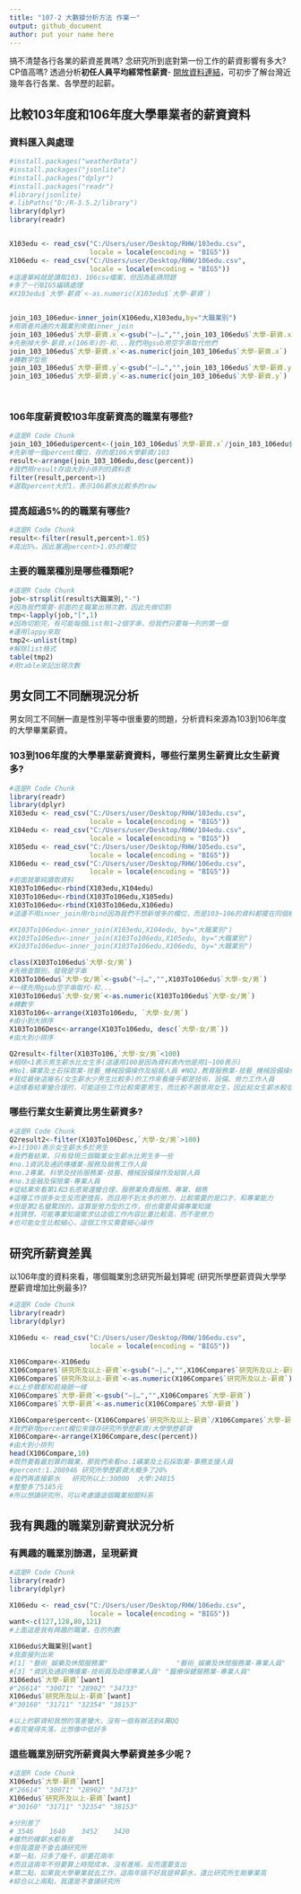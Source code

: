 ```yaml
---
title: "107-2 大數據分析方法 作業一"
output: github_document
author: put your name here
---
```


搞不清楚各行各業的薪資差異嗎? 念研究所到底對第一份工作的薪資影響有多大? CP值高嗎? 透過分析**初任人員平均經常性薪資**- [開放資料連結](https://data.gov.tw/dataset/6647)，可初步了解台灣近幾年各行各業、各學歷的起薪。

## 比較103年度和106年度大學畢業者的薪資資料

### 資料匯入與處理
```r
#install.packages("weatherData")
#install.packages("jsonlite")
#install.packages("dplyr")
#install.packages("readr")
#library(jsonlite)
#.libPaths("D:/R-3.5.2/library")
library(dplyr)
library(readr)


X103edu <- read_csv("C:/Users/user/Desktop/RHW/103edu.csv", 
                    locale = locale(encoding = "BIG5"))
X106edu <- read_csv("C:/Users/user/Desktop/RHW/106edu.csv", 
                    locale = locale(encoding = "BIG5"))
#這邊單純就是讀取103、106csv檔案，但因為亂碼問題
#多了一行BIG5編碼處理
#X103edu$`大學-薪資`<-as.numeric(X103edu$`大學-薪資`)


join_103_106edu<-inner_join(X106edu,X103edu,by="大職業別")
#用兩者共通的大職業別來做inner_join
join_103_106edu$`大學-薪資.x`<-gsub("—|…","",join_103_106edu$`大學-薪資.x`)
#先刪掉大學-薪資.x(106年)的-和...我們用gsub用空字串取代他們
join_103_106edu$`大學-薪資.x`<-as.numeric(join_103_106edu$`大學-薪資.x`)
#轉數字型態
join_103_106edu$`大學-薪資.y`<-gsub("—|…","",join_103_106edu$`大學-薪資.y`)
join_103_106edu$`大學-薪資.y`<-as.numeric(join_103_106edu$`大學-薪資.y`)




```

### 106年度薪資較103年度薪資高的職業有哪些? 
```r
#這是R Code Chunk
join_103_106edu$percent<-(join_103_106edu$`大學-薪資.x`/join_103_106edu$`大學-薪資.y`)
#先新增一個percent欄位，存的是106大學薪資/103
result<-arrange(join_103_106edu,desc(percent))
#我們用result存由大到小排列的資料表
filter(result,percent>1)
#選取percent大於1，表示106薪水比較多的row
```

### 提高超過5%的的職業有哪些? 
```r
#這是R Code Chunk
result<-filter(result,percent>1.05)
#高出5%，因此塞選percent>1.05的欄位
```

### 主要的職業種別是哪些種類呢?
```r
#這是R Code Chunk
job<-strsplit(result$大職業別,"-")
#因為我們需要-前面的主職業出現次數，因此先做切割
tmp<-lapply(job,"[",1)
#因為切割完，有可能每個List有1~2個字串，但我們只要每一列的第一個
#運用lappy來取
tmp2<-unlist(tmp)
#解除list格式
table(tmp2)
#用table來記出現次數
```

## 男女同工不同酬現況分析

男女同工不同酬一直是性別平等中很重要的問題，分析資料來源為103到106年度的大學畢業薪資。

### 103到106年度的大學畢業薪資資料，哪些行業男生薪資比女生薪資多?
```r
#這是R Code Chunk
library(readr)
library(dplyr)
X103edu <- read_csv("C:/Users/user/Desktop/RHW/103edu.csv", 
                    locale = locale(encoding = "BIG5"))
X104edu <- read_csv("C:/Users/user/Desktop/RHW/104edu.csv", 
                    locale = locale(encoding = "BIG5"))
X105edu <- read_csv("C:/Users/user/Desktop/RHW/105edu.csv", 
                    locale = locale(encoding = "BIG5"))
X106edu <- read_csv("C:/Users/user/Desktop/RHW/106edu.csv", 
                    locale = locale(encoding = "BIG5"))
#前面就單純讀取資料
X103To106edu<-rbind(X103edu,X104edu)
X103To106edu<-rbind(X103To106edu,X105edu)
X103To106edu<-rbind(X103To106edu,X106edu)
#這邊不用inner_join用rbind因為我們不想新增多的欄位，而是103~106的資料都擺在同個欄位

#X103To106edu<-inner_join(X103edu,X104edu, by="大職業別")
#X103To106edu<-inner_join(X103To106edu,X105edu, by="大職業別")
#X103To106edu<-inner_join(X103To106edu,X106edu, by="大職業別")

class(X103To106edu$`大學-女/男`)
#先檢查類別，發現是字串
X103To106edu$`大學-女/男`<-gsub("—|…","",X103To106edu$`大學-女/男`)
#一樣先用gsub空字串取代-和...
X103To106edu$`大學-女/男`<-as.numeric(X103To106edu$`大學-女/男`)
#轉數字
X103To106<-arrange(X103To106edu, `大學-女/男`)
#由小到大排序
X103To106Desc<-arrange(X103To106edu, desc(`大學-女/男`))
#由大到小排序

Q2result<-filter(X103To106,`大學-女/男`<100)
#相除<1表示男生薪水比女生多(這邊用100是因為資料表內他是用1~100表示)
#No1.礦業及土石採取業-技藝_機械設備操作及組裝人員 #NO2.教育服務業-技藝_機械設備操作及組裝人員...no.17營造業-技藝、機械設備操作及組#裝人員
#我從最後這幾名(女生薪水少男生比較多)的工作來看幾乎都是技術、設備、勞力工作人員
#這樣看結果蠻合理的，可能這些工作比較需要男生，而比較不願意用女生，因此給女生薪水較低

```
### 哪些行業女生薪資比男生薪資多? 
```r
#這是R Code Chunk
Q2result2<-filter(X103To106Desc,`大學-女/男`>100)
#>1(100)表示女生薪水多於男生
#我們看結果，只有發現三個職業女生薪水比男生多一些
#no.1資訊及通訊傳播業-服務及銷售工作人員
#no.2專業、科學及技術服務業-技藝、機械設備操作及組裝人員
#no.3金融及保險業-專業人員
#從結果來看第1和3名感覺還蠻合理，服務業負責服務、專業、銷售
#這種工作很多女生反而更擅長，而且用不到太多的勞力，比較需要的是口才，和專業能力
#但是第2名蠻驚訝的，這算是勞力型的工作，但也需要具備專業知識
#我猜想，可能專業知識需求佔這個工作內容比重比較高，而不是勞力
#也可能女生比較細心，這個工作又需要細心操作
```

## 研究所薪資差異

以106年度的資料來看，哪個職業別念研究所最划算呢 (研究所學歷薪資與大學學歷薪資增加比例最多)?
 
```r
#這是R Code Chunk
library(readr)
library(dplyr)

X106edu <- read_csv("C:/Users/user/Desktop/RHW/106edu.csv", 
                    locale = locale(encoding = "BIG5"))

X106Compare<-X106edu
X106Compare$`研究所及以上-薪資`<-gsub("—|…","",X106Compare$`研究所及以上-薪資`)
X106Compare$`研究所及以上-薪資`<-as.numeric(X106Compare$`研究所及以上-薪資`)
#以上步驟都和前幾題一樣
X106Compare$`大學-薪資`<-gsub("—|…","",X106Compare$`大學-薪資`)
X106Compare$`大學-薪資`<-as.numeric(X106Compare$`大學-薪資`)

X106Compare$percent<-(X106Compare$`研究所及以上-薪資`/X106Compare$`大學-薪資`)
#我們新增percent欄位來儲存研究所學歷薪資/大學學歷薪資
X106Compare<-arrange(X106Compare,desc(percent))
#由大到小排列
head(X106Compare,10)
#既然要看最划算的職業，那我們來看no.1礦業及土石採取業-事務支援人員
#percent:1.208946 研究所學歷薪資大概多了20%
#我們再直接薪水   研究所以上:30000  大學:24815
#整整多了5185元
#所以想讀研究所，可以考慮讀這個職業相關科系

```

## 我有興趣的職業別薪資狀況分析

### 有興趣的職業別篩選，呈現薪資
```r
#這是R Code Chunk
library(readr)
library(dplyr)

X106edu <- read_csv("C:/Users/user/Desktop/RHW/106edu.csv", 
                    locale = locale(encoding = "BIG5"))
want<-c(127,128,80,121)
#上面這是我有興趣的職業，在的列數

X106edu$大職業別[want]
#我直接列出來
#[1] "藝術_娛樂及休閒服務業"                 "藝術_娛樂及休閒服務業-專業人員"       
#[3] "資訊及通訊傳播業-技術員及助理專業人員" "醫療保健服務業-專業人員"  
X106edu$`大學-薪資`[want]
#"26614" "30071" "28902" "34733"
X106edu$`研究所及以上-薪資`[want]
#"30160" "31711" "32354" "38153"

#以上的薪資和我想的落差蠻大，沒有一個有辦法到4萬QQ
#看完覺得失落，比想像中低好多

```

### 這些職業別研究所薪資與大學薪資差多少呢？
```r
#這是R Code Chunk
X106edu$`大學-薪資`[want]
#"26614" "30071" "28902" "34733"
X106edu$`研究所及以上-薪資`[want]
#"30160" "31711" "32354" "38153"

#分別差了
# 3546    1640    3452    3420
#雖然的確薪水都有差
#但我還是不會去讀研究所
#第一點，只多了幾千，卻要花兩年
#而且這兩年不但要算上時間成本、沒有進帳，反而還要支出
#第二點，如果我大學畢業就去工作，這兩年搞不好我提昇薪水，還比研究所生剛畢業高
#綜合以上兩點，我還是不會讀研究所
```

